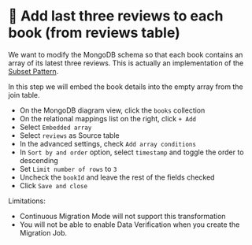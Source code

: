 
# 👐 Add last three reviews to each book (from reviews table)

We want to modify the MongoDB schema so that each book contains an array of its latest three reviews.
This is actually an implementation of the [Subset Pattern](https://www.mongodb.com/blog/post/building-with-patterns-the-subset-pattern).

In this step we will embed the book details into the empty array from the join table. 

- On the MongoDB diagram view, click the `books` collection
- On the relational mappings list on the right, click `+ Add`
- Select `Embedded array`
- Select `reviews` as Source table
- In the advanced settings, check `Add array conditions`
- In `Sort by and order` option, select `timestamp` and toggle the order to descending
- Set `Limit number of rows` to `3`
- Uncheck the `bookId` and leave the rest of the fields checked
- Click `Save and close` 

Limitations: 
- Continuous Migration Mode will not support this transformation
- You will not be able to enable Data Verification when you create the Migration Job.

<Screenshot url="https://www.mongodb.com/products/tools/relational-migrator" src="img/150-image-002.png" alt="Screenshot of the connect modal" />

